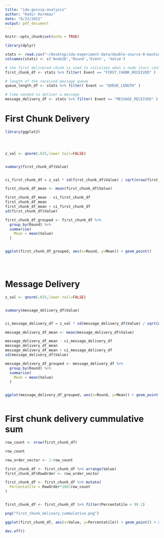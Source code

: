 ```yaml
---
title: "ida-gossip-analysis"
author: "Kadir Korkmaz"
date: "6/22/2022"
output: pdf_document
---
```


```r
knitr::opts_chunk$set(echo = TRUE)

library(dplyr)

stats <- read.csv("~/Desktop/ida-experiment-data/double-source-8-machines-120-rounds/stats.log", sep = "\t", header = FALSE)
colnames(stats) <- c('NodeID','Round','Event', 'Value')

# the first delivered chunk is used to calculate when a node start contributing to dissemination
first_chunk_df <- stats %>% filter( Event == "FIRST_CHUNK_RECEIVED" )

# length of the received message queue
queue_length_df <- stats %>% filter( Event == "QUEUE_LENGTH" )

# time needed to deliver a message
message_delivery_df <- stats %>% filter( Event == "MESSAGE_RECEIVED" )

```

\newpage
# First Chunk Delivery

```r

library(ggplot2)




z_val <- qnorm(.025,lower.tail=FALSE)


summary(first_chunk_df$Value)


ci_first_chunk_df = z_val * sd(first_chunk_df$Value) / sqrt(nrow(first_chunk_df))

first_chunk_df_mean <- mean(first_chunk_df$Value)

first_chunk_df_mean - ci_first_chunk_df
first_chunk_df_mean
first_chunk_df_mean + ci_first_chunk_df
sd(first_chunk_df$Value)

first_chunk_df_grouped <- first_chunk_df %>% 
  group_by(Round) %>%
  summarise(
    Mean = mean(Value)
  )


ggplot(first_chunk_df_grouped, aes(x=Round, y=Mean)) + geom_point()


 
```


\newpage
# Message Delivery
```r

  
z_val <- qnorm(.025,lower.tail=FALSE)


summary(message_delivery_df$Value)


ci_message_delivery_df = z_val * sd(message_delivery_df$Value) / sqrt(nrow(message_delivery_df))

message_delivery_df_mean <- mean(message_delivery_df$Value)

message_delivery_df_mean - ci_message_delivery_df
message_delivery_df_mean
message_delivery_df_mean + ci_message_delivery_df
sd(message_delivery_df$Value)

message_delivery_df_grouped <- message_delivery_df %>% 
  group_by(Round) %>%
  summarise(
    Mean = mean(Value)
  )


ggplot(message_delivery_df_grouped, aes(x=Round, y=Mean)) + geom_point()



```


# First chunk delivery cummulative sum
```r


row_count <- nrow(first_chunk_df)

row_count

row_order_vector <- 1:row_count

first_chunk_df <- first_chunk_df %>% arrange(Value)
first_chunk_df$RowOrder <- row_order_vector

first_chunk_df <- first_chunk_df %>% mutate(
  Percentatile = RowOrder*100/row_count
)


first_chunk_df <- first_chunk_df %>% filter(Percentatile < 99.1)

png("first_chunk_delivery_cummulative.png")

ggplot(first_chunk_df, aes(x=Value, y=Percentatile)) + geom_point() + xlab("Delivery Time(ms)") + ylab("Percentage of Nodes")

dev.off()
```


